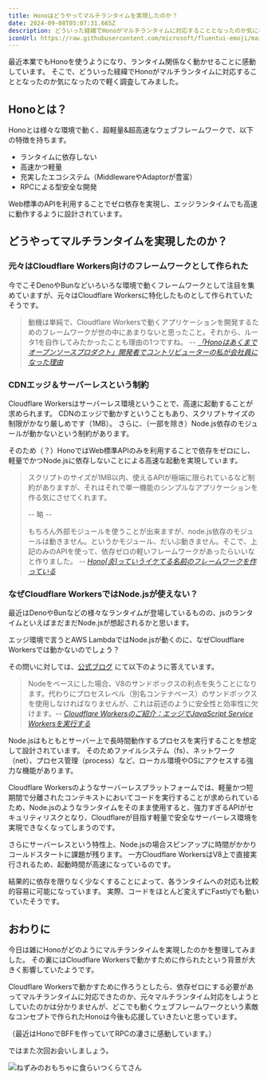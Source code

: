 ```yaml
---
title: Honoはどうやってマルチランタイムを実現したのか？
date: 2024-09-08T05:07:31.665Z
description: どういった経緯でHonoがマルチランタイムに対応することとなったのか気になったので軽く調査してみました。
iconUrl: https://raw.githubusercontent.com/microsoft/fluentui-emoji/main/assets/Fire/Flat/fire_flat.svg
---
```


最近本業でもHonoを使うようになり、ランタイム関係なく動かせることに感動しています。
そこで、どういった経緯でHonoがマルチランタイムに対応することとなったのか気になったので軽く調査してみました。

## Honoとは？
Honoとは様々な環境で動く、超軽量&超高速なウェブフレームワークで、以下の特徴を持ちます。

- ランタイムに依存しない
- 高速かつ軽量
- 充実したエコシステム（MiddlewareやAdaptorが豊富）
- RPCによる型安全な開発

Web標準のAPIを利用することでゼロ依存を実現し、エッジランタイムでも高速に動作するように設計されています。

<ExternalOgp url="https://github.com/yusukebe/hono"/>

## どうやってマルチランタイムを実現したのか？

### 元々はCloudflare Workers向けのフレームワークとして作られた
今でこそDenoやBunなどいろいろな環境で動くフレームワークとして注目を集めていますが、元々はCloudflare Workersに特化したものとして作られていたそうです。

> 動機は単純で、Cloudflare Workersで動くアプリケーションを開発するためのフレームワークが世の中にあまりないと思ったこと。それから、ルータ1を自作してみたかったことも理由の1つですね。
> -- <cite>[「Honoはあくまでオープンソースプロダクト」開発者でコントリビューターの私が会社員になった理由](https://findy-code.io/engineer-lab/yusukebe)</cite>
<ExternalOgp url="https://findy-code.io/engineer-lab/yusukebe"/>


### CDNエッジ＆サーバーレスという制約
Cloudflare Workersはサーバーレス環境ということで、高速に起動することが求められます。
CDNのエッジで動かすということもあり、スクリプトサイズの制限がかなり厳しめです（1MB）。
さらに、（一部を除き）Node.js依存のモジュールが動かないという制約があります。

そのため（？）HonoではWeb標準APIのみを利用することで依存をゼロにし、軽量でかつNode.jsに依存しないことによる高速な起動を実現しています。


> スクリプトのサイズが1MB以内、使えるAPIが極端に限られているなど制約がありますが、それはそれで単一機能のシンプルなアプリケーションを作る気にさせてくれます。
>
> -- 略 --
>
> もちろん外部モジュールを使うことが出来ますが、node.js依存のモジュールは動きません。というかモジュール、だいぶ動きません。そこで、上記のみのAPIを使って、依存ゼロの軽いフレームワークがあったらいいなと作りました。
> -- <cite>[Hono[炎]っていうイケてる名前のフレームワークを作っている](https://zenn.dev/yusukebe/articles/0c7fed0949e6f7)</cite>

<ExternalOgp url="https://zenn.dev/yusukebe/articles/0c7fed0949e6f7"/>

### なぜCloudflare WorkersではNode.jsが使えない？
最近はDenoやBunなどの様々なランタイムが登場しているものの、jsのランタイムといえばまだまだNode.jsが想起されるかと思います。

エッジ環境で言うとAWS LambdaではNode.jsが動くのに、なぜCloudflare Workersでは動かないのでしょう？

その問いに対しては、[公式ブログ](https://blog.cloudflare.com/ja-jp/introducing-cloudflare-workers/) にて以下のように答えています。

> Nodeをベースにした場合、V8のサンドボックスの利点を失うことになります。代わりにプロセスレベル（別名コンテナベース）のサンドボックスを使用しなければなりませんが、これは前述のように安全性と効率性に欠けます。-- <cite>[Cloudflare Workersのご紹介：エッジでJavaScript Service Workersを実行する](https://blog.cloudflare.com/ja-jp/introducing-cloudflare-workers/)</cite>

<ExternalOgp url="https://blog.cloudflare.com/ja-jp/introducing-cloudflare-workers/"/>

Node.jsはもともとサーバー上で長時間動作するプロセスを実行することを想定して設計されています。
そのためファイルシステム（fs）、ネットワーク（net）、プロセス管理（process）など、ローカル環境やOSにアクセスする強力な機能があります。

Cloudflare Workersのようなサーバーレスプラットフォームでは、軽量かつ短期間で分離されたコンテキストにおいてコードを実行することが求められているため、Node.jsのようなランタイムをそのまま使用すると、強力すぎるAPIがセキュリティリスクとなり、Cloudflareが目指す軽量で安全なサーバーレス環境を実現できなくなってしまうのです。

さらにサーバーレスという特性上、Node.jsの場合スピンアップに時間がかかりコールドスタートに課題が残ります。
一方Cloudflare WorkersはV8上で直接実行されるため、起動時間が高速になっているのです。


結果的に依存を限りなく少なくすることによって、各ランタイムへの対応も比較的容易に可能になっています。
実際、コードをほとんど変えずにFastlyでも動いていたそうです。
<script defer class="speakerdeck-embed" data-id="833757bf69e847fe9b36b422e99ee41d" data-ratio="1.7777777777777777" src="//speakerdeck.com/assets/embed.js"></script>

## おわりに

今日は雑にHonoがどのようにマルチランタイムを実現したのかを整理してみました。
その裏にはCloudflare Workersで動かすために作られたという背景が大きく影響していたようです。

Cloudflare Workersで動かすために作ろうとしたら、依存ゼロにする必要があってマルチランタイムに対応できたのか、元々マルチランタイム対応をしようとしていたのかは分かりませんが、どこでも動くウェブフレームワークという素敵なコンセプトで作られたHonoは今後も応援していきたいと思っています。

（最近はHonoでBFFを作っていてRPCの凄さに感動しています。）

ではまた次回お会いしましょう。

![ねずみのおもちゃに食らいつくらてさん](https://images.ctfassets.net/rd8mwctho8md/1KIzzXhajeXZrCnJ6KKpd0/25f6ee892f38681e85c499a74056aec3/DSC_0220.webp?w=540&h=540&q=80&fm=webp)